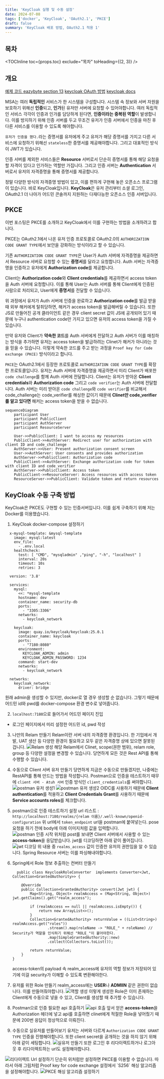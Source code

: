 ```yaml
---
title: 'KeyCloak 실행 및 수동 설정'
date: 2024-07-08
tags: ['docker', 'KeyCloak', 'OAuth2.1', 'PKCE']
draft: false
summary: 'KeyCloak 배포 방법, OAuth2.1 적용 1'
---
```


## 목차

<TOCInline toc={props.toc} exclude="목차" toHeading={(2, 3)} />

## 개요

[예제 코드 eazybyte section 13](https://github.com/eazybytes/springsecurity6/tree/3.2.0/section_13)
[keycloak OAuth 방법](/blog/security/how-to-keycloak-oauth)
[keycloak docs](https://www.keycloak.org/)

MSA는 여러 **독립적인** 서비스가 한 시스템을 구성합니다. 시스템 속 정보와 서버 자원을 보호하기 위해선 **인증**되고, **인가**된 유저만 서버에 요청할 수 있어야합니다.
여러 독립적인 서비스 각각이 인증과 인가를 담당하게 된다면, **인증이라는 중복된 역할**이 발생합니다.
이를 방지하기 위해 인증 서버를 두고 무조건 유저가 인증 서버에서 인증을 마친 후 다른 서비스를 이용할 수 있도록 해야합니다.

`유저가 인증을 했다.`라는 증명서를 유저에게 주고 유저가 해당 증명서를 가지고 다른 서비스에 요청하기 위해선 `stateless`한 증명서를 제공해야합니다.
그리고 대표적인 방식이 JWT가 있습니다.

인증 서버를 제외한 서비스들은 **Resource** 서버로서 단순히 증명서를 통해 해당 요청을 할 자격이 있다고 인가하는 역할만 가집니다.
그리고 인증 서버는 **Authentication** 서버로서 유저의 자격증명을 통해 증명서를 제공합니다.

정말 다양한 방식의 자격증명 방법이 있고, 이를 편하게 구현해 놓은 오픈소스 프로그램이 있습니다.
바로 KeyCloak입니다.
**KeyCloak**은 유저 관리부터 소셜 로그인, OAuth2.1 더 나아가 어드민 콘솔까지 지원하는 다재다능한 오픈소스 인증 서버입니다.

## PKCE

이번 포스팅은 PKCE를 소개하고 KeyCloak에서 이를 구현하는 방법을 소개하려고 합니다.

PKCE는 OAuth2.1에서 나온 유저 인증 프로토콜로 OAuth2.0의 `AUTHORIZATION CODE GRANT TYPE`에서 보안을 강화하는 방식이라고 할 수 있습니다.

기존 `AUTHORIZATION CODE GRANT TYPE`은 User가 Auth 서버에 자격증명을 제공하면서 Resource 서버로 요청할 수 있는 **증명서**를 달라고 요청합니다.
Auth 서버는 자격증명을 인증하고 유저에게 **Authorization code**를 제공합니다.

Client는 **Authorization code**와 **Client credentials**를 제공하면서 access token을 Auth 서버에 요청합니다.
이를 통해 User는 Auth 서버를 통해 Client에게 인증된 사람으로 처리되고, User에게 **증명서**를 전달할 수 있습니다.

위 과정에서 유저가 Auth 서버에 인증을 완료하고 **Authorization code**를 발급 받을 때 외부 해커에게 탈취당하면, 해커가 access token을 발급해버릴 수 있습니다.
또한 JS로 만들어진 공개 클라이언트 같은 경우 client secret 값이 JS에 공개되어 있기 때문에 누구나 authentication code만 가지고 있으면 유저의 access token을 가질 수 있습니다.

만약 유저와 Client가 **약속한 코드**를 Auth 서버에게 전달하고 Auth 서버가 이를 매칭하는 방식을 추가하면 유저는 access token을 발급하려는 Clinet가 해커가 아니라는 것을 믿을 수 있습니다.
이렇게 약속한 코드를 주고 받는 과정을 `Proof key for Code exchange (PKCE)` 방식이라고 합니다.

`PKCE`는 OAuth2.1에서 등장한 프로토콜로 `AUTHORIZATION CODE GRANT TYPE`를 확장한 프로토콜입니다.
유저는 Auth 서버에 자격증명을 제공하면서 미리 Client가 배포한 `code challenge`를 함께 Auth 서버에 전달합니다.
Client는 유저가 받아온 **Client credentials**와 **Authorization code** 그리고 `code verifier`는 Auth 서버에 전달합니다. 
Auth 서버는 미리 받아온 `code challenge`와 `code verifier`를 비교해서 code_challenge는 code_verifier를 해싱한 값이기 때문에 **Clinet만 code_verifier를 알고 있다면** 해커는 access token을 받을 수 없습니다.




```mermaid
sequenceDiagram
    participant User
    participant PublicClient
    participant AuthServer
    participant ResourceServer

    User->>PublicClient: I want to access my resources
    PublicClient->>AuthServer: Redirect user for authorization with client ID and code_challenge
    AuthServer->>User: Present authorization consent screen
    User->>AuthServer: User consents and provides authorization
    AuthServer->>PublicClient: Authorization code
    PublicClient->>AuthServer: Exchange authorization code for token with client ID and code_verifier
    AuthServer->>PublicClient: Access token
    PublicClient->>ResourceServer: Access resources with access token
    ResourceServer->>PublicClient: Validate token and return resources
```

## KeyCloak 수동 구축 방법

KeyCloak은 PKCE도 구현할 수 있는 인증서버입니다. 이를 쉽게 구축하기 위해 저는 Docker를 이용했습니다.

1. KeyCloak docker-compose 설정하기
  ```
    x-mysql-template: &mysql-template
      image: mysql:latest
      env_file:
        - .env.local
      healthcheck:
        test: [ "CMD", "mysqladmin" ,"ping", "-h", "localhost" ]
        interval: 20s
        timeout: 10s
        retries: 3

    version: '3.8'

    services:
      mysql:
        <<: *mysql-template
        hostname: dev
        container_name: security-db
        ports:
          - "3305:3306"
        networks:
          - keycloak_network

      keycloak:
        image: quay.io/keycloak/keycloak:25.0.1
        container_name: keycloak
        ports:
          - "7180:8080"
        environment:
          KEYCLOAK_ADMIN: admin
          KEYCLOAK_ADMIN_PASSWORD: 1234
        command: start-dev
        networks:
          - keycloak_network

    networks:
      keycloak_network:
        driver: bridge
  ```

  원래 admin을 생성할 수 있지만, docker로 열 경우 생성할 순 없습니다. 그렇기 때문에 어드민 id와 pwd를 docker-compose 환경 변수로 넣어줍니다.

2. `localhost:7180`으로 들어가서 어드민 페이지 진입
  - 로그인 페이지에서 미리 설정한 어드민 id, pwd 작성
3. 나만의 Relam 만들기
    Relam이란 서버 내의 자격증명 환경입니다. 한 기업에서 개발, UAT 생산 등 다양한 환경이 필요하고 모두 같은 자격증명 상에 있으면 잘못된 겁니다.
    <img src="/static/images/security/keycloak-relam-create.png" alt="Relam 생성" />
    해당 Relam에서 Clinet, scope(권한 범위), relam role, group 등 다양한 설정을 변경할 수 있습니다.
    당연하게 모든 것은 Rest API를 통해 수행할 수 있습니다.

4. 수동으로 Client 서버 유저 만들기
    당연하게 지금은 수동으로 만들겠지만, 나중에는 RestAPI를 통해 만드는 방법을 작성합니다.
    Postman으로 인증을 테스트하기 때무에 `client 서버 - Atuh 서버` 인증 방식인 `client_credentials`를 써야합니다.
     <img src="/static/images/security/keycloak-create-clinet1.png" alt="postman 유저 생성1" />
     <img src="/static/images/security/keycloak-create-clinet2.png" alt="postman 유저 생성2" />
    OIDC를 사용하기 때문에 **Client authentication**를 적용하고 **Client Credentials Grant**를 사용하기 때문에 **Service accounts roles**를 체크합니다.

5. postman으로 인증 테스트하기
    설정 url 리스트 : `http://localhost:7180/realms/{relam 이름}/.well-known/openid-configuration`
    위 url에서 `token_endpoint` url을 postman에 붙여넣는다.
    pose 요청을 하기 전에 body에 아래 이미지처럼 값을 입력합니다.
    <img src="/static/images/security/keycloak-client-credential-req.png" alt="postman 인증 시작" />
    위처럼 post를 보내면 Client 서버에서 사용할 수 있는 **access-token**을 응답받습니다. jwt를 디코딩하면 아래 같이 풀어집니다.
    <img src="/static/images/security/keycloak-client-access-token-jwt.png" alt="jwt 디코딩" />
    위 내용 중 `realms_access` 값이 인증한 유저의 권한임을 알 수 있습니다. Spring Resource 서버는 이를 파싱해내야합니다.

6. Spring에서 Role 정보 추출하는 컨버터 만들기
    ```java:KeycloakRoleConverter
      public class KeycloakRoleConverter  implements Converter<Jwt, Collection<GrantedAuthority>> {

        @Override
        public Collection<GrantedAuthority> convert(Jwt jwt) {
            Map<String, Object> realmAccess = (Map<String, Object>) jwt.getClaims().get("realm_access");

            if (realmAccess == null || realmAccess.isEmpty()) {
                return new ArrayList<>();
            }
            Collection<GrantedAuthority> returnValue = ((List<String>) realmAccess.get("roles"))
                    .stream().map(roleName -> "ROLE_" + roleName) // Security가 역할을 인식하기 위해선 "ROLE_"이 붙어야한다.
                    .map(SimpleGrantedAuthority::new)
                    .collect(Collectors.toList());

            return returnValue;
        }
    }
    ```
    access-token의 payload 속 realm_access에 유저의 역할 정보가 저장되어 있기에 이걸 security가 이해할 수 있도록 변환해야한다.

7. 유저를 위한 Role 만들기
  realm_access에는 **USER**나 **ADMIIN** 같은 권한이 없습니다. 이를 만들어줘야합니다.
   <img src="/static/images/security/keycloak-create-client-role.png" alt="역할 생성" />
  이렇게 생성한 Role은 이미 존재하는 Client에게 수동으로 넣을 수 있고, Client를 생성할 때 추가할 수 있습니다.

8. Postman으로 인증 필요한 api 호출하기
   <img src="/static/images/security/keycloak-able-invoke.png" alt="api 호출" />
  앞서 얻은 **access-token**을 Authorization 헤더에 넣고 api를 호출하면 clinet에게 적절한 Role을 넣어줬기 때문에 200번 응답이 정상적으로 이뤄진다.

9. 수동으로 실유저를 만들어보기
  유저는 서버와 다르게 `Authorization CODE GRANT TYPE` 인증을 진행해야합니다. 또한 client secret을 공개하는 것을 하지 않기 위해 아래 같이 세팅합니다.
   <img src="/static/images/security/keycloak-real-public -client-create.png" alt="실유저 만들기" />
  또한 로그인 후 리다이렉트하거나 로그아웃 후 리다이렉트하는 url도 설정해야합니다.
  <img src="/static/images/security/keycloak-redirect-url-setting.png" alt="리다이렉트 Url 설정하기" />
  단순히 위처럼만 설정하면 PKCE를 이용할 수 없습니다. 따라서 아래 그림처럼 Proof key for code exchange 설정에서 `S256` 해싱 알고리즘을 설정해야합니다.
  <img src="/static/images/security/keycloak-pkce-hashing.png" alt="PKCE 해싱 알고리즘 설정하기" />